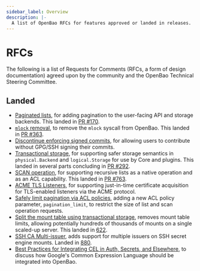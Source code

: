 ```yaml
---
sidebar_label: Overview
description: |-
  A list of OpenBao RFCs for features approved or landed in releases.
---
```


# RFCs

The following is a list of Requests for Comments (RFCs, a form of design
documentation) agreed upon by the community and the OpenBao Technical
Steering Committee.

## Landed

 - [Paginated lists](/docs/rfcs/paginated-lists), for adding pagination
   to the user-facing API and storage backends. This landed in
   [PR #170](https://github.com/openbao/openbao/pull/170).
 - [`mlock` removal](/docs/rfcs/mlock-removal), to remove the `mlock`
   syscall from OpenBao. This landed in
   [PR #363](https://github.com/openbao/openbao/pull/363).
 - [Discontinue enforcing signed commits](/docs/rfcs/signed-commits), for
   allowing users to contribute without GPG/SSH signing their commits.
 - [Transactional storage](/docs/rfcs/transactions), for supporting safer
   storage semantics in `physical.Backend` and `logical.Storage` for use
   by Core and plugins. This landed in several parts concluding in
   [PR #292](https://github.com/openbao/openbao/pull/292).
 - [SCAN operation](/docs/rfcs/scan-operation), for supporting recursive
   lists as a native operation and as an ACL capability. This landed in
   [PR #763](https://github.com/openbao/openbao/pull/763).
 - [ACME TLS Listeners](/docs/rfcs/acme-tls-listeners), for supporting
   just-in-time certificate acquisition for TLS-enabled listeners via the
   ACME protocol.
 - [Safely limit pagination via ACL policies](/docs/rfcs/acl-paginated-lists),
   adding a new ACL policy parameter, `pagination_limit`, to restrict the size
   of list and scan operation requests.
 - [Split the mount table using transactional storage](/docs/rfcs/split-mount-tables),
   removes mount table limits, allowing potentially hundreds of thousands of
   mounts on a single scaled-up server. This landed in
   [622](https://github.com/openbao/openbao/pull/622).
 - [SSH CA Multi-issuer](/docs/rfcs/ssh-ca-multi-issuer), adds support for multiple issuers on SSH secret engine mounts.
   Landed in [880](https://github.com/openbao/openbao/pull/880).
 - [Best Practices for Integrating CEL in Auth, Secrets, and Elsewhere](/docs/rfcs/cel-best-practices),
   to discuss how Google's Common Expression Language should be integrated
   into OpenBao.
